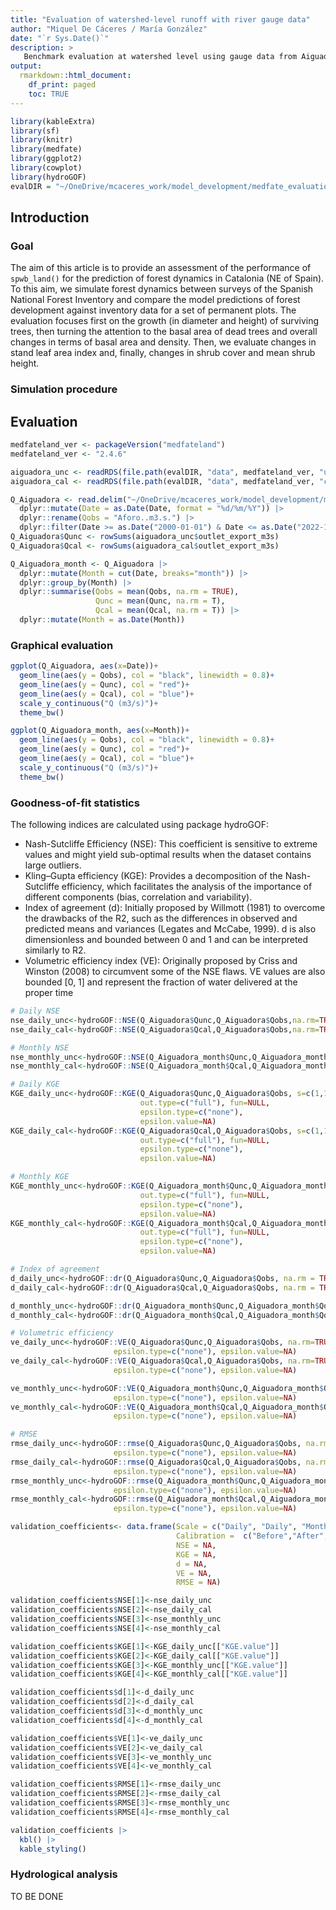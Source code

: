 ```yaml
---
title: "Evaluation of watershed-level runoff with river gauge data"
author: "Miquel De Cáceres / María González"
date: "`r Sys.Date()`"
description: >
   Benchmark evaluation at watershed level using gauge data from Aiguadora watershed
output: 
  rmarkdown::html_document:
    df_print: paged
    toc: TRUE
---
```


```r
library(kableExtra)
library(sf)
library(knitr)
library(medfate)
library(ggplot2)
library(cowplot)
library(hydroGOF)
evalDIR = "~/OneDrive/mcaceres_work/model_development/medfate_evaluation/WatershedLevelEvaluation/"
```

## Introduction

### Goal

The aim of this article is to provide an assessment of the performance of `spwb_land()` for the prediction of forest dynamics in Catalonia (NE of Spain). To this aim, we simulate forest dynamics between surveys of the Spanish National Forest Inventory and compare the model predictions of forest development against inventory data for a set of permanent plots. The evaluation focuses first on the growth (in diameter and height) of surviving trees, then turning the attention to the basal area of dead trees and overall changes in terms of basal area and density. Then, we evaluate changes in stand leaf area index and, finally, changes in shrub cover and mean shrub height. 


### Simulation procedure

## Evaluation

```r
medfateland_ver <- packageVersion("medfateland")
medfateland_ver <- "2.4.6"

aiguadora_unc <- readRDS(file.path(evalDIR, "data", medfateland_ver, "uncalibrated.rds"))
aiguadora_cal <- readRDS(file.path(evalDIR, "data", medfateland_ver, "calibrated.rds"))

Q_Aiguadora <- read.delim("~/OneDrive/mcaceres_work/model_development/medfate_evaluation/WatershedLevelEvaluation/data-raw/Aforo_Aiguadora.txt") |>
  dplyr::mutate(Date = as.Date(Date, format = "%d/%m/%Y")) |>
  dplyr::rename(Qobs = "Aforo..m3.s.") |>
  dplyr::filter(Date >= as.Date("2000-01-01") & Date <= as.Date("2022-12-31"))
Q_Aiguadora$Qunc <- rowSums(aiguadora_unc$outlet_export_m3s)
Q_Aiguadora$Qcal <- rowSums(aiguadora_cal$outlet_export_m3s)

Q_Aiguadora_month <- Q_Aiguadora |>
  dplyr::mutate(Month = cut(Date, breaks="month")) |>
  dplyr::group_by(Month) |>
  dplyr::summarise(Qobs = mean(Qobs, na.rm = TRUE),
                   Qunc = mean(Qunc, na.rm = T),
                   Qcal = mean(Qcal, na.rm = T)) |>
  dplyr::mutate(Month = as.Date(Month))
```

### Graphical evaluation

```r
ggplot(Q_Aiguadora, aes(x=Date))+
  geom_line(aes(y = Qobs), col = "black", linewidth = 0.8)+
  geom_line(aes(y = Qunc), col = "red")+
  geom_line(aes(y = Qcal), col = "blue")+
  scale_y_continuous("Q (m3/s)")+
  theme_bw()
```

```r
ggplot(Q_Aiguadora_month, aes(x=Month))+
  geom_line(aes(y = Qobs), col = "black", linewidth = 0.8)+
  geom_line(aes(y = Qunc), col = "red")+
  geom_line(aes(y = Qcal), col = "blue")+
  scale_y_continuous("Q (m3/s)")+
  theme_bw()
```

### Goodness-of-fit statistics

The following indices are calculated using package hydroGOF:

+ Nash-Sutcliffe Efficiency (NSE): This coefficient is sensitive to extreme values and might yield sub-optimal results when the dataset contains large outliers.
+ Kling–Gupta efficiency (KGE): Provides a decomposition of the Nash-Sutcliffe efficiency, which facilitates the analysis of the importance of different components (bias, correlation and variability).
+ Index of agreement (d): Initially proposed by Willmott (1981) to overcome the drawbacks of the R2, such as the differences in observed and predicted means and variances (Legates and McCabe, 1999). d is also dimensionless and bounded between 0 and 1 and can be interpreted similarly to R2.
+ Volumetric efficiency index (VE): Originally proposed by Criss and Winston (2008) to circumvent some of the NSE flaws. VE values are also bounded [0, 1] and represent the fraction of water delivered at the proper time

```r
# Daily NSE
nse_daily_unc<-hydroGOF::NSE(Q_Aiguadora$Qunc,Q_Aiguadora$Qobs,na.rm=TRUE)
nse_daily_cal<-hydroGOF::NSE(Q_Aiguadora$Qcal,Q_Aiguadora$Qobs,na.rm=TRUE)

# Monthly NSE
nse_monthly_unc<-hydroGOF::NSE(Q_Aiguadora_month$Qunc,Q_Aiguadora_month$Qobs,na.rm=TRUE)
nse_monthly_cal<-hydroGOF::NSE(Q_Aiguadora_month$Qcal,Q_Aiguadora_month$Qobs,na.rm=TRUE)

# Daily KGE
KGE_daily_unc<-hydroGOF::KGE(Q_Aiguadora$Qunc,Q_Aiguadora$Qobs, s=c(1,1,1), na.rm=TRUE, method=c("2021"), 
                             out.type=c("full"), fun=NULL, 
                             epsilon.type=c("none"), 
                             epsilon.value=NA)
KGE_daily_cal<-hydroGOF::KGE(Q_Aiguadora$Qcal,Q_Aiguadora$Qobs, s=c(1,1,1), na.rm=TRUE, method=c("2021"), 
                             out.type=c("full"), fun=NULL, 
                             epsilon.type=c("none"), 
                             epsilon.value=NA)

# Monthly KGE
KGE_monthly_unc<-hydroGOF::KGE(Q_Aiguadora_month$Qunc,Q_Aiguadora_month$Qobs, s=c(1,1,1), na.rm=TRUE, method=c("2021"), 
                             out.type=c("full"), fun=NULL, 
                             epsilon.type=c("none"), 
                             epsilon.value=NA)
KGE_monthly_cal<-hydroGOF::KGE(Q_Aiguadora_month$Qcal,Q_Aiguadora_month$Qobs, s=c(1,1,1), na.rm=TRUE, method=c("2021"), 
                             out.type=c("full"), fun=NULL, 
                             epsilon.type=c("none"), 
                             epsilon.value=NA)

# Index of agreement
d_daily_unc<-hydroGOF::dr(Q_Aiguadora$Qunc,Q_Aiguadora$Qobs, na.rm = TRUE)
d_daily_cal<-hydroGOF::dr(Q_Aiguadora$Qcal,Q_Aiguadora$Qobs, na.rm = TRUE)

d_monthly_unc<-hydroGOF::dr(Q_Aiguadora_month$Qunc,Q_Aiguadora_month$Qobs, na.rm = TRUE)
d_monthly_cal<-hydroGOF::dr(Q_Aiguadora_month$Qcal,Q_Aiguadora_month$Qobs, na.rm = TRUE)

# Volumetric efficiency
ve_daily_unc<-hydroGOF::VE(Q_Aiguadora$Qunc,Q_Aiguadora$Qobs, na.rm=TRUE, fun=NULL,
                       epsilon.type=c("none"), epsilon.value=NA)
ve_daily_cal<-hydroGOF::VE(Q_Aiguadora$Qcal,Q_Aiguadora$Qobs, na.rm=TRUE, fun=NULL,
                       epsilon.type=c("none"), epsilon.value=NA)

ve_monthly_unc<-hydroGOF::VE(Q_Aiguadora_month$Qunc,Q_Aiguadora_month$Qobs, na.rm=TRUE, fun=NULL,
                       epsilon.type=c("none"), epsilon.value=NA)
ve_monthly_cal<-hydroGOF::VE(Q_Aiguadora_month$Qcal,Q_Aiguadora_month$Qobs, na.rm=TRUE, fun=NULL,
                       epsilon.type=c("none"), epsilon.value=NA)

# RMSE
rmse_daily_unc<-hydroGOF::rmse(Q_Aiguadora$Qunc,Q_Aiguadora$Qobs, na.rm=TRUE, fun=NULL,
                       epsilon.type=c("none"), epsilon.value=NA)
rmse_daily_cal<-hydroGOF::rmse(Q_Aiguadora$Qcal,Q_Aiguadora$Qobs, na.rm=TRUE, fun=NULL,
                       epsilon.type=c("none"), epsilon.value=NA)
rmse_monthly_unc<-hydroGOF::rmse(Q_Aiguadora_month$Qunc,Q_Aiguadora_month$Qobs, na.rm=TRUE, fun=NULL,
                       epsilon.type=c("none"), epsilon.value=NA)
rmse_monthly_cal<-hydroGOF::rmse(Q_Aiguadora_month$Qcal,Q_Aiguadora_month$Qobs, na.rm=TRUE, fun=NULL,
                       epsilon.type=c("none"), epsilon.value=NA)
```


```r

validation_coefficients<- data.frame(Scale = c("Daily", "Daily", "Monthly", "Monthly"),
                                     Calibration =  c("Before","After","Before","After"),
                                     NSE = NA,
                                     KGE = NA,
                                     d = NA,
                                     VE = NA,
                                     RMSE = NA)

validation_coefficients$NSE[1]<-nse_daily_unc
validation_coefficients$NSE[2]<-nse_daily_cal
validation_coefficients$NSE[3]<-nse_monthly_unc
validation_coefficients$NSE[4]<-nse_monthly_cal

validation_coefficients$KGE[1]<-KGE_daily_unc[["KGE.value"]]
validation_coefficients$KGE[2]<-KGE_daily_cal[["KGE.value"]]
validation_coefficients$KGE[3]<-KGE_monthly_unc[["KGE.value"]]
validation_coefficients$KGE[4]<-KGE_monthly_cal[["KGE.value"]]

validation_coefficients$d[1]<-d_daily_unc
validation_coefficients$d[2]<-d_daily_cal
validation_coefficients$d[3]<-d_monthly_unc
validation_coefficients$d[4]<-d_monthly_cal

validation_coefficients$VE[1]<-ve_daily_unc
validation_coefficients$VE[2]<-ve_daily_cal
validation_coefficients$VE[3]<-ve_monthly_unc
validation_coefficients$VE[4]<-ve_monthly_cal

validation_coefficients$RMSE[1]<-rmse_daily_unc
validation_coefficients$RMSE[2]<-rmse_daily_cal
validation_coefficients$RMSE[3]<-rmse_monthly_unc
validation_coefficients$RMSE[4]<-rmse_monthly_cal

validation_coefficients |> 
  kbl() |>
  kable_styling()
```




### Hydrological analysis

TO BE DONE


